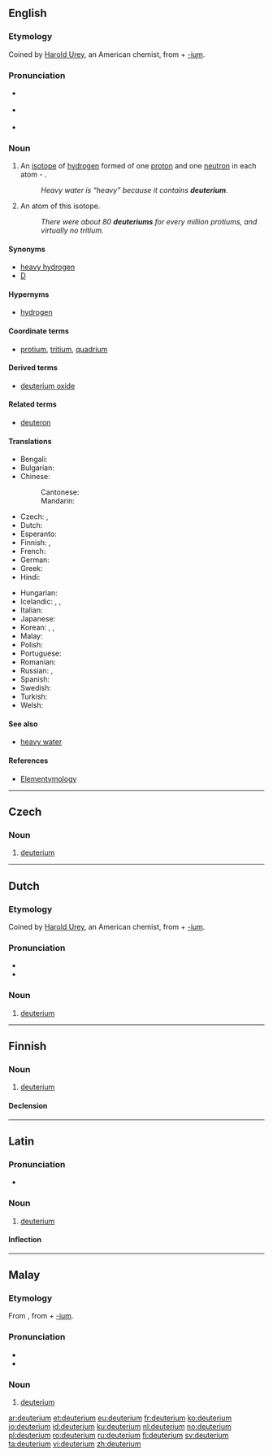 {{also|Deuterium|deutérium}}
==English==
{{wikipedia}}

===Etymology===
Coined by [[:w:Harold Urey|Harold Urey]], an American chemist, from {{etyl|grc|en}} {{term|δεύτερος||second|lang=grc}} + [[-ium]].

===Pronunciation===
* {{a|UK}} {{IPA|/djuːˈtɪəɹɪəm/|/dʒuːˈtɪəɹɪəm/|lang=en}}
* {{a|US}} {{IPA|/djuːˈtɪɹiəm/|lang=en}}
* {{hyphenation|deu|te|ri|um|lang=en}}

===Noun===
{{en-noun}}

# {{context|isotope|lang=en}} An [[isotope]] of [[hydrogen]] formed of one [[proton]] and one [[neutron]] in each atom - {{nuclide|2|1|H}}.
#: ''Heavy water is “heavy” because it contains '''deuterium'''.''
# An atom of this isotope.
#: ''There were about 80 '''deuteriums''' for every million protiums, and virtually no tritium.''

====Synonyms====
* [[heavy hydrogen]]
* [[D]] {{qualifier|chemical symbol}}

====Hypernyms====
* [[hydrogen]]

====Coordinate terms====
* {{sense|isotopes of hydrogen}} [[protium]], [[tritium]], [[quadrium]]

====Derived terms====
* [[deuterium oxide]]

====Related terms====
* [[deuteron]]

====Translations====
{{trans-top-also|isotope of hydrogen|heavy hydrogen}}
* Bengali: {{t|bn|ডিউটেরিয়াম|tr=ḑi'uţeriyam|sc=Beng}}
* Bulgarian: {{t|bg|деуте́рий|m|tr=deutérij|sc=Cyrl}}
* Chinese:
*: Cantonese: {{t|yue|氘|tr=dou1|sc=Hani}}
*: Mandarin: {{t+|cmn|氘|tr=dāo|sc=Hani}}
* Czech: {{t|cs|těžký vodík|m}}, {{t|cs|deuterium|n}}
* Dutch: {{t+|nl|deuterium|n}}
* Esperanto: {{t|eo|deŭterio}}
* Finnish: {{t|fi|raskas vety}}, {{t+|fi|deuterium}}
* French: {{t+|fr|deutérium|m}}
* German: {{t+|de|Deuterium|n}}
* Greek: {{t|el|δευτέριο|n}}
* Hindi: {{t|hi|भारी उदजन|tr=bhāri udjan|sc=Deva}}
{{trans-mid}}
* Hungarian: {{t+|hu|deutérium}}
* Icelandic: {{t|is|tvívetni|n}}, {{t|is|þungt vetni|n}}, {{t|is|þungavetni|n}}
* Italian: {{t|it|deuterio|m}}
* Japanese: {{t+|ja|重水素|tr=じゅうすいそ, jūsuiso|sc=Jpan}}
* Korean: {{t+|ko|중수소|tr=重水素, jungsuso}}, {{t|ko|듀테륨|tr=dyuteryum}}, {{t|ko|이중수소|tr=二重水素, ijungsuso}}
* Malay: {{t|ms|deuterium}}
* Polish: {{t+|pl|deuter|m}}
* Portuguese: {{t+|pt|deutério|m}}
* Romanian: {{t+|ro|deuteriu|n}}
* Russian: {{t+|ru|дейте́рий|m|tr=dɛjtɛ́rij}}, {{t+|ru|дейте́рий|m}}
* Spanish: {{t|es|deuterio|m}}
* Swedish: {{t+|sv|deuterium|n}}
* Turkish: {{t+|tr|döteryum}}
* Welsh: {{t|cy|dewteriwm}}
{{trans-bottom}}

====See also====
* [[heavy water]]

====References====
* [http://elements.vanderkrogt.net/element.php?sym=H Elementymology]

----

==Czech==

===Noun===
{{cs-noun|g=n}}

# [[#English|deuterium]] {{gloss|isotope of hydrogen}}

----

==Dutch==
{{wikipedia|lang=nl}}

===Etymology===
Coined by [[:w:Harold Urey|Harold Urey]], an American chemist, from {{etyl|grc|nl}} {{term|δεύτερος||second|lang=grc}} + [[-ium]].

===Pronunciation===
* {{audio|Nl-deuterium.ogg|Audio|lang=nl}}
* {{hyphenation|deu|te|ri|um|lang=nl}}

===Noun===
{{nl-noun|n|-|-}}

# [[#English|deuterium]]

----

==Finnish==

===Noun===
{{fi-noun}}

# [[#English|deuterium]]

====Declension====
{{fi-decl-risti|deuterium|||a|i=0}}

----

==Latin==

===Pronunciation===
* {{la-pronunc|deuterium}}

===Noun===
{{la-noun|deuterium||deuteriī|n|second}}

# [[#English|deuterium]]

====Inflection====
{{la-decl-2nd-N|deuteri}}

----

==Malay==
{{wikipedia|lang=ms}}

===Etymology===
From {{etyl|en|ms}} {{term|hydrogen|lang=en}}, from {{etyl|grc|ms}} {{term|δεύτερος||second|lang=grc}} + [[-ium]].

===Pronunciation===
* {{IPA|[deutəriom]|[deutəriəm]|[diutəriəm]|lang=ms}}
* {{rhymes|iom|jom|om|lang=ms}}

===Noun===
{{head|ms|noun}}

# {{context|isotope|lang=ms}} [[#English|deuterium]] {{gloss|isotope of hydrogen}}

[[ar:deuterium]]
[[et:deuterium]]
[[eu:deuterium]]
[[fr:deuterium]]
[[ko:deuterium]]
[[io:deuterium]]
[[id:deuterium]]
[[ku:deuterium]]
[[nl:deuterium]]
[[no:deuterium]]
[[pl:deuterium]]
[[ro:deuterium]]
[[ru:deuterium]]
[[fi:deuterium]]
[[sv:deuterium]]
[[ta:deuterium]]
[[vi:deuterium]]
[[zh:deuterium]]